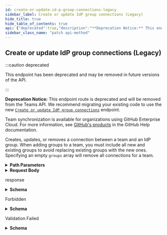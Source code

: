 ```yaml
---
id: create-or-update-id-p-group-connections-legacy
sidebar_label: Create or update IdP group connections (Legacy)
hide_title: true
hide_table_of_contents: true
api: {"deprecated":true,"description":"**Deprecation Notice:** This endpoint route is deprecated and will be removed from the Teams API. We recommend migrating your existing code to use the new [`Create or update IdP group connections`](https://docs.github.com/rest/reference/teams#create-or-update-idp-group-connections) endpoint.\n\nTeam synchronization is available for organizations using GitHub Enterprise Cloud. For more information, see [GitHub's products](https://help.github.com/github/getting-started-with-github/githubs-products) in the GitHub Help documentation.\n\nCreates, updates, or removes a connection between a team and an IdP group. When adding groups to a team, you must include all new and existing groups to avoid replacing existing groups with the new ones. Specifying an empty `groups` array will remove all connections for a team.","externalDocs":{"description":"API method documentation","url":"https://docs.github.com/rest/reference/teams#create-or-update-idp-group-connections-legacy"},"operationId":"teams/create-or-update-idp-group-connections-legacy","parameters":[{"in":"path","name":"team_id","required":true,"schema":{"type":"integer"}}],"requestBody":{"content":{"application/json":{"example":{"groups":[{"description":"The people who configure your octoworld.","group_description":"string","group_id":"123","group_name":"Octocat admins"}]},"schema":{"properties":{"groups":{"description":"The IdP groups you want to connect to a GitHub team. When updating, the new `groups` object will replace the original one. You must include any existing groups that you don't want to remove.","items":{"properties":{"description":{"example":"\"moar cheese pleese\"","type":"string"},"group_description":{"description":"Description of the IdP group.","type":"string"},"group_id":{"description":"ID of the IdP group.","type":"string"},"group_name":{"description":"Name of the IdP group.","type":"string"},"id":{"example":"\"caceab43fc9ffa20081c\"","type":"string"},"name":{"example":"\"external-team-6c13e7288ef7\"","type":"string"}},"required":["group_id","group_name","group_description"],"type":"object"},"type":"array"},"synced_at":{"example":"\"I am not a timestamp\"","type":"string"}},"required":["groups"],"type":"object"}}}},"responses":{"200":{"content":{"application/json":{"examples":{"default":{"value":{"groups":[{"group_description":"The people who configure your octoworld.","group_id":"123","group_name":"Octocat admins"}]}}},"schema":{"description":"External Groups to be mapped to a team for membership","properties":{"groups":{"description":"Array of groups to be mapped to this team","example":[{"group_description":"A group of Developers working on AzureAD SAML SSO","group_id":"111a1a11-aaa1-1aaa-11a1-a1a1a1a1a1aa","group_name":"saml-azuread-test"},{"group_description":"Another group of Developers working on AzureAD SAML SSO","group_id":"2bb2bb2b-bb22-22bb-2bb2-bb2bbb2bb2b2","group_name":"saml-azuread-test2"}],"items":{"properties":{"group_description":{"description":"a description of the group","example":"A group of Developers working on AzureAD SAML SSO","type":"string"},"group_id":{"description":"The ID of the group","example":"111a1a11-aaa1-1aaa-11a1-a1a1a1a1a1aa","type":"string"},"group_name":{"description":"The name of the group","example":"saml-azuread-test","type":"string"},"status":{"description":"synchronization status for this group mapping","example":"unsynced","type":"string"},"synced_at":{"description":"the time of the last sync for this group-mapping","example":"2019-06-03 22:27:15:000 -700","type":"string"}},"required":["group_id","group_name","group_description"],"type":"object"},"type":"array"}},"title":"GroupMapping","type":"object"}}},"description":"response"},"403":{"content":{"application/json":{"schema":{"description":"Basic Error","properties":{"documentation_url":{"type":"string"},"message":{"type":"string"}},"title":"Basic Error","type":"object"}}},"description":"Forbidden"},"422":{"content":{"application/json":{"schema":{"description":"Validation Error","properties":{"documentation_url":{"type":"string"},"errors":{"items":{"properties":{"code":{"type":"string"},"field":{"type":"string"},"index":{"type":"integer"},"message":{"type":"string"},"resource":{"type":"string"},"value":{"oneOf":[{"nullable":true,"type":"string"},{"nullable":true,"type":"integer"},{"items":{"type":"string"},"nullable":true,"type":"array"}]}},"required":["code"],"type":"object"},"type":"array"},"message":{"type":"string"}},"required":["message","documentation_url"],"title":"Validation Error","type":"object"}}},"description":"Validation Failed"}},"tags":["teams"],"x-github":{"category":"teams","deprecationDate":"2020-01-21T00:00:00.000Z","enabledForGitHubApps":false,"githubCloudOnly":true,"previews":[],"removalDate":"2021-02-01T00:00:00.000Z","subcategory":"team-sync"},"method":"patch","path":"/teams/{team_id}/team-sync/group-mappings","servers":[{"url":"https://api.github.com"}],"jsonRequestBodyExample":{"groups":[{"description":"\"moar cheese pleese\"","group_description":"string","group_id":"string","group_name":"string","id":"\"caceab43fc9ffa20081c\"","name":"\"external-team-6c13e7288ef7\""}],"synced_at":"\"I am not a timestamp\""},"info":{"contact":{"name":"Support","url":"https://support.github.com/contact"},"description":"GitHub's v3 REST API.","license":{"name":"MIT","url":"https://spdx.org/licenses/MIT"},"termsOfService":"https://docs.github.com/articles/github-terms-of-service","title":"GitHub v3 REST API","version":"1.1.4","x-apisguru-categories":["collaboration","developer_tools"],"x-logo":{"url":"https://twitter.com/github/profile_image?size=original"},"x-origin":[{"format":"openapi","url":"https://raw.githubusercontent.com/github/rest-api-description/main/descriptions/api.github.com/api.github.com.json","version":"3.0"}],"x-providerName":"github.com"},"postman":{"name":"Create or update IdP group connections (Legacy)","description":{"content":"**Deprecation Notice:** This endpoint route is deprecated and will be removed from the Teams API. We recommend migrating your existing code to use the new [`Create or update IdP group connections`](https://docs.github.com/rest/reference/teams#create-or-update-idp-group-connections) endpoint.\n\nTeam synchronization is available for organizations using GitHub Enterprise Cloud. For more information, see [GitHub's products](https://help.github.com/github/getting-started-with-github/githubs-products) in the GitHub Help documentation.\n\nCreates, updates, or removes a connection between a team and an IdP group. When adding groups to a team, you must include all new and existing groups to avoid replacing existing groups with the new ones. Specifying an empty `groups` array will remove all connections for a team.","type":"text/plain"},"url":{"path":["teams",":team_id","team-sync","group-mappings"],"host":["{{baseUrl}}"],"query":[],"variable":[{"disabled":false,"description":{"content":"(Required) ","type":"text/plain"},"type":"any","value":"","key":"team_id"}]},"header":[{"key":"Content-Type","value":"application/json"},{"key":"Accept","value":"application/json"}],"method":"PATCH","body":{"mode":"raw","raw":"\"\"","options":{"raw":{"language":"json"}}}}}
sidebar_class_name: "patch api-method"
---
```



## Create or update IdP group connections (Legacy)

:::caution deprecated

This endpoint has been deprecated and may be removed in future versions of the API.

:::

**Deprecation Notice:** This endpoint route is deprecated and will be removed from the Teams API. We recommend migrating your existing code to use the new [`Create or update IdP group connections`](https://docs.github.com/rest/reference/teams#create-or-update-idp-group-connections) endpoint.

Team synchronization is available for organizations using GitHub Enterprise Cloud. For more information, see [GitHub&#39;s products](https://help.github.com/github/getting-started-with-github/githubs-products) in the GitHub Help documentation.

Creates, updates, or removes a connection between a team and an IdP group. When adding groups to a team, you must include all new and existing groups to avoid replacing existing groups with the new ones. Specifying an empty `groups` array will remove all connections for a team.

<details style={{"marginBottom":"1rem"}}><summary style={{}}><strong>Path Parameters</strong></summary><div><ul><ParamsItem className={"paramsItem"} param={{"in":"path","name":"team_id","required":true,"schema":{"type":"integer"}}}></ParamsItem></ul></div></details><details style={{}}><summary style={{"textAlign":"left"}}><strong>Request Body</strong></summary><div style={{"textAlign":"left","marginLeft":"1rem"}}></div><ul style={{"marginLeft":"1rem"}}><SchemaItem collapsible={true} className={"schemaItem"}><details style={{}}><summary style={{}}><strong>groups</strong><span style={{"opacity":"0.6"}}> object[]</span><strong style={{"fontSize":"var(--ifm-code-font-size)","color":"var(--openapi-required)"}}> required</strong></summary><div style={{"marginLeft":"1rem"}}><div style={{"marginTop":".5rem","marginBottom":".5rem"}}>

The IdP groups you want to connect to a GitHub team. When updating, the new `groups` object will replace the original one. You must include any existing groups that you don't want to remove.

</div><ul><SchemaItem collapsible={false} name={"description"} required={false} schemaDescription={undefined} schemaName={"string"} qualifierMessage={undefined}></SchemaItem><SchemaItem collapsible={false} name={"group_description"} required={true} schemaDescription={"Description of the IdP group."} schemaName={"string"} qualifierMessage={undefined}></SchemaItem><SchemaItem collapsible={false} name={"group_id"} required={true} schemaDescription={"ID of the IdP group."} schemaName={"string"} qualifierMessage={undefined}></SchemaItem><SchemaItem collapsible={false} name={"group_name"} required={true} schemaDescription={"Name of the IdP group."} schemaName={"string"} qualifierMessage={undefined}></SchemaItem><SchemaItem collapsible={false} name={"id"} required={false} schemaDescription={undefined} schemaName={"string"} qualifierMessage={undefined}></SchemaItem><SchemaItem collapsible={false} name={"name"} required={false} schemaDescription={undefined} schemaName={"string"} qualifierMessage={undefined}></SchemaItem></ul></div></details></SchemaItem><SchemaItem collapsible={false} name={"synced_at"} required={false} schemaDescription={undefined} schemaName={"string"} qualifierMessage={undefined}></SchemaItem></ul></details><div><ApiTabs><TabItem label={"200"} value={"200"}><div>

response

</div><div><details style={{}}><summary style={{"textAlign":"left"}}><strong>Schema</strong></summary><div style={{"textAlign":"left","marginLeft":"1rem"}}></div><ul style={{"marginLeft":"1rem"}}><SchemaItem collapsible={true} className={"schemaItem"}><details style={{}}><summary style={{}}><strong>groups</strong><span style={{"opacity":"0.6"}}> object[]</span></summary><div style={{"marginLeft":"1rem"}}><div style={{"marginTop":".5rem","marginBottom":".5rem"}}>

Array of groups to be mapped to this team

</div><ul><SchemaItem collapsible={false} name={"group_description"} required={true} schemaDescription={"a description of the group"} schemaName={"string"} qualifierMessage={undefined}></SchemaItem><SchemaItem collapsible={false} name={"group_id"} required={true} schemaDescription={"The ID of the group"} schemaName={"string"} qualifierMessage={undefined}></SchemaItem><SchemaItem collapsible={false} name={"group_name"} required={true} schemaDescription={"The name of the group"} schemaName={"string"} qualifierMessage={undefined}></SchemaItem><SchemaItem collapsible={false} name={"status"} required={false} schemaDescription={"synchronization status for this group mapping"} schemaName={"string"} qualifierMessage={undefined}></SchemaItem><SchemaItem collapsible={false} name={"synced_at"} required={false} schemaDescription={"the time of the last sync for this group-mapping"} schemaName={"string"} qualifierMessage={undefined}></SchemaItem></ul></div></details></SchemaItem></ul></details></div></TabItem><TabItem label={"403"} value={"403"}><div>

Forbidden

</div><div><details style={{}}><summary style={{"textAlign":"left"}}><strong>Schema</strong></summary><div style={{"textAlign":"left","marginLeft":"1rem"}}></div><ul style={{"marginLeft":"1rem"}}><SchemaItem collapsible={false} name={"documentation_url"} required={false} schemaDescription={undefined} schemaName={"string"} qualifierMessage={undefined}></SchemaItem><SchemaItem collapsible={false} name={"message"} required={false} schemaDescription={undefined} schemaName={"string"} qualifierMessage={undefined}></SchemaItem></ul></details></div></TabItem><TabItem label={"422"} value={"422"}><div>

Validation Failed

</div><div><details style={{}}><summary style={{"textAlign":"left"}}><strong>Schema</strong></summary><div style={{"textAlign":"left","marginLeft":"1rem"}}></div><ul style={{"marginLeft":"1rem"}}><SchemaItem collapsible={false} name={"documentation_url"} required={true} schemaDescription={undefined} schemaName={"string"} qualifierMessage={undefined}></SchemaItem><SchemaItem collapsible={true} className={"schemaItem"}><details style={{}}><summary style={{}}><strong>errors</strong><span style={{"opacity":"0.6"}}> object[]</span></summary><div style={{"marginLeft":"1rem"}}><ul><SchemaItem collapsible={false} name={"code"} required={true} schemaDescription={undefined} schemaName={"string"} qualifierMessage={undefined}></SchemaItem><SchemaItem collapsible={false} name={"field"} required={false} schemaDescription={undefined} schemaName={"string"} qualifierMessage={undefined}></SchemaItem><SchemaItem collapsible={false} name={"index"} required={false} schemaDescription={undefined} schemaName={"integer"} qualifierMessage={undefined}></SchemaItem><SchemaItem collapsible={false} name={"message"} required={false} schemaDescription={undefined} schemaName={"string"} qualifierMessage={undefined}></SchemaItem><SchemaItem collapsible={false} name={"resource"} required={false} schemaDescription={undefined} schemaName={"string"} qualifierMessage={undefined}></SchemaItem><SchemaItem collapsible={false} name={"value"} required={false} schemaDescription={undefined} schemaName={""} qualifierMessage={undefined}></SchemaItem></ul></div></details></SchemaItem><SchemaItem collapsible={false} name={"message"} required={true} schemaDescription={undefined} schemaName={"string"} qualifierMessage={undefined}></SchemaItem></ul></details></div></TabItem></ApiTabs></div>
      